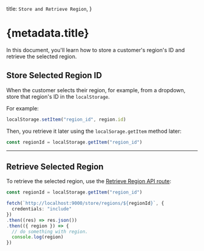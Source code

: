   title: `Store and Retrieve Region`,
}

# {metadata.title}

In this document, you'll learn how to store a customer's region's ID and retrieve the selected region.

## Store Selected Region ID

When the customer selects their region, for example, from a dropdown, store that region's ID in the `localStorage`.

For example:

```ts
localStorage.setItem("region_id", region.id)
```

Then, you retrieve it later using the `localSorage.getItem` method later:

```ts
const regionId = localStorage.getItem("region_id")
```

---

## Retrieve Selected Region

To retrieve the selected region, use the [Retrieve Region API route](!api!/store#regions_getregionsid):

```ts
const regionId = localStorage.getItem("region_id")

fetch(`http://localhost:9000/store/regions/${regionId}`, {
  credentials: "include"
})
.then((res) => res.json())
.then(({ region }) => {
  // do something with region.
  console.log(region)
})
```

